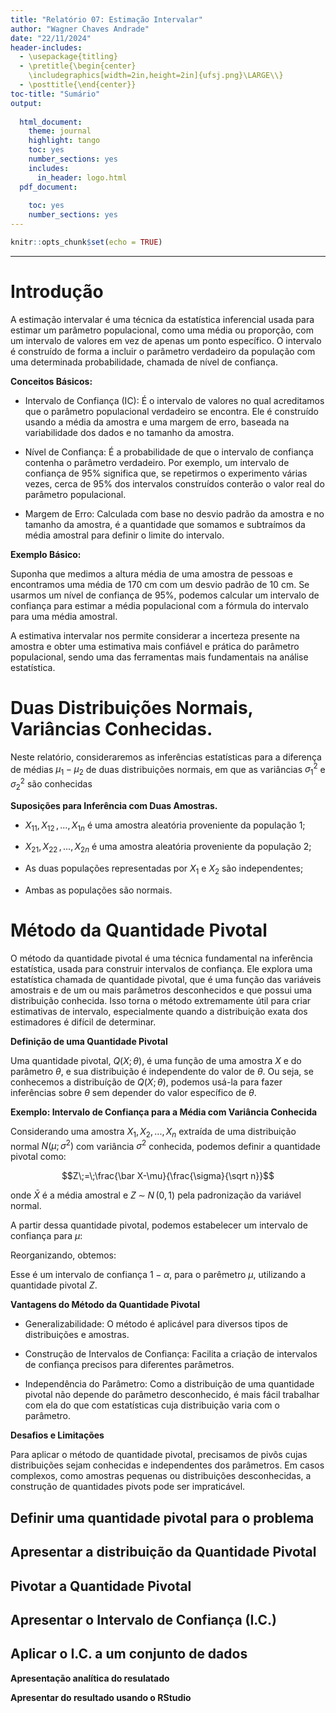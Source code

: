```yaml
---
title: "Relatório 07: Estimação Intervalar"
author: "Wagner Chaves Andrade"
date: "22/11/2024"
header-includes:
  - \usepackage{titling}
  - \pretitle{\begin{center}
    \includegraphics[width=2in,height=2in]{ufsj.png}\LARGE\\}
  - \posttitle{\end{center}}
toc-title: "Sumário"
output:
  
  html_document:
    theme: journal
    highlight: tango
    toc: yes
    number_sections: yes
    includes:
      in_header: logo.html
  pdf_document:
    
    toc: yes
    number_sections: yes
---
```


```r
knitr::opts_chunk$set(echo = TRUE)
```
--- 

# Introdução

A estimação intervalar é uma técnica da estatística inferencial usada para estimar um parâmetro populacional, como uma média ou proporção, com um intervalo de valores em vez de apenas um ponto específico. O intervalo é construído de forma a incluir o parâmetro verdadeiro da população com uma determinada probabilidade, chamada de nível de confiança.

**Conceitos Básicos:**

* Intervalo de Confiança (IC): É o intervalo de valores no qual acreditamos que o parâmetro populacional verdadeiro se encontra. Ele é construído usando a média da amostra e uma margem de erro, baseada na variabilidade dos dados e no tamanho da amostra.

* Nível de Confiança: É a probabilidade de que o intervalo de confiança contenha o parâmetro verdadeiro. Por exemplo, um intervalo de confiança de 95% significa que, se repetirmos o experimento várias vezes, cerca de 95% dos intervalos construídos conterão o valor real do parâmetro populacional.

* Margem de Erro: Calculada com base no desvio padrão da amostra e no tamanho da amostra, é a quantidade que somamos e subtraímos da média amostral para definir o limite do intervalo.

**Exemplo Básico:**

Suponha que medimos a altura média de uma amostra de pessoas e encontramos uma média de 170 cm com um desvio padrão de 10 cm. Se usarmos um nível de confiança de 95%, podemos calcular um intervalo de confiança para estimar a média populacional com a fórmula do intervalo para uma média amostral.

A estimativa intervalar nos permite considerar a incerteza presente na amostra e obter uma estimativa mais confiável e prática do parâmetro populacional, sendo uma das ferramentas mais fundamentais na análise estatística.

# Duas Distribuições Normais, Variâncias Conhecidas.

Neste relatório, consideraremos as inferências estatísticas para a diferença de médias $\mu_1-\mu_2$ de duas distribuições normais, em que as variâncias $\sigma_1^2$ e $\sigma_2^2$ são conhecidas

**Suposições para Inferência com Duas Amostras.**

* $X_{11},\, X_{12}\,,...,\,X_{1n}$ é uma amostra aleatória proveniente da população 1;

* $X_{21},\, X_{22}\,,...,\,X_{2n}$ é uma amostra aleatória proveniente da população 2;

* As duas populações representadas por $X_1$ e $X_2$ são independentes;

* Ambas as populações são normais.


# Método da Quantidade Pivotal

O método da quantidade pivotal é uma técnica fundamental na inferência estatística, usada para construir intervalos de confiança. Ele explora uma estatística chamada de quantidade pivotal, que é uma função das variáveis amostrais e de um ou mais parâmetros desconhecidos e que possui uma distribuição conhecida. Isso torna o método extremamente útil para criar estimativas de intervalo, especialmente quando a distribuição exata dos estimadores é difícil de determinar.

**Definição de uma Quantidade Pivotal**

Uma quantidade pivotal, $Q(X;\theta)$, é uma função de uma amostra $X$ e do parâmetro $\theta$, e sua distribuição é independente do valor de $\theta$. Ou seja, se conhecemos a distribuíção de $Q(X;\theta)$, podemos usá-la para fazer inferências sobre $\theta$ sem depender do valor específico de $\theta$.

**Exemplo: Intervalo de Confiança para a Média com Variância Conhecida**

Considerando uma amostra $X_1,X_2,..., X_n$ extraída de uma distribuição normal $N(\mu;\sigma^2)$ com variância $\sigma^2$ conhecida, podemos definir a quantidade pivotal como:


$$Z\;=\;\frac{\bar X-\mu}{\frac{\sigma}{\sqrt n}}$$

onde $\bar{X}$ é a média amostral e $Z\;\sim\;N\,(0,1)$ pela padronização da variável normal.


A partir dessa quantidade pivotal, podemos estabelecer um intervalo de confiança para $\mu$:




Reorganizando, obtemos:




Esse é um intervalo de confiança $1 - \alpha$, para o parêmetro $\mu$, utilizando a quantidade pivotal $Z$.


**Vantagens do Método da Quantidade Pivotal**


* Generalizabilidade: O método é aplicável para diversos tipos de distribuições e amostras.

* Construção de Intervalos de Confiança: Facilita a criação de intervalos de confiança precisos para diferentes parâmetros.

* Independência do Parâmetro: Como a distribuição de uma quantidade pivotal não depende do parâmetro desconhecido, é mais fácil trabalhar com ela do que com estatísticas cuja distribuição varia com o parâmetro.

**Desafios e Limitações**

Para aplicar o método de quantidade pivotal, precisamos de pivôs cujas distribuições sejam conhecidas e independentes dos parâmetros. Em casos complexos, como amostras pequenas ou distribuições desconhecidas, a construção de quantidades pivots pode ser impraticável.



## Definir uma quantidade pivotal para o problema
## Apresentar a distribuição da Quantidade Pivotal
## Pivotar a Quantidade Pivotal
## Apresentar o Intervalo de Confiança (I.C.)
## Aplicar o I.C. a um conjunto de dados

**Apresentação analítica do resulatado**

**Apresentar do resultado usando o RStudio**


